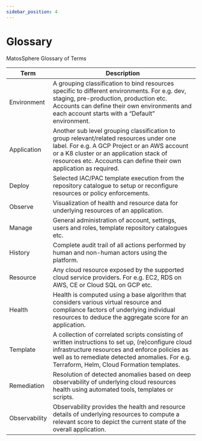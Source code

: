 ```yaml
---
sidebar_position: 4
---
```


# Glossary

MatosSphere Glossary of Terms

| Term | Description |
| ----------- | ----------- |
| Environment | A grouping classification to bind resources specific to different environments. For e.g. dev, staging, pre-production, production etc. Accounts can define their own environments and each account starts with a “Default” environment. |
| Application | Another sub level grouping classification to group relevant/related resources under one label. For e.g. A GCP Project or an AWS account or a K8 cluster or an application stack of resources etc. Accounts can define their own application as required. |
| Deploy | Selected IAC/PAC template execution from the repository catalogue to setup or reconfigure resources or policy enforcements. |
| Observe | Visualization of health and resource data for underlying resources of an application. |
| Manage | General administration of account, settings, users and roles, template repository catalogues etc. |
| History | Complete audit trail of all actions performed by human and non-human actors using the platform. |
| Resource | Any cloud resource exposed by the supported cloud service providers. For e.g. EC2, RDS on AWS, CE or Cloud SQL on GCP etc. |
| Health | Health is computed using a base algorithm that considers various virtual resource and compliance factors of underlying individual resources to deduce the aggregate score for an application. |
| Template | A collection of correlated scripts consisting of written instructions to set up, (re)configure cloud infrastructure resources and enforce policies as well as to remediate detected anomalies. For e.g. Terraform, Helm, Cloud Formation templates. |
| Remediation | Resolution of detected anomalies based on deep observability of underlying cloud resources health using automated tools, templates or scripts. |
| Observability | Observability provides the health and resource details of underlying resources to compute a relevant score to depict the current state of the overall application. |
